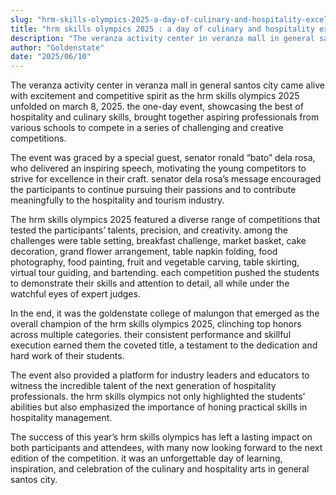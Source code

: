 ```yaml
---
slug: "hrm-skills-olympics-2025-a-day-of-culinary-and-hospitality-excellence"
title: "hrm skills olympics 2025 : a day of culinary and hospitality excellence"
description: "The veranza activity center in veranza mall in general santos city came alive with excitement..."
author: "Goldenstate"
date: "2025/06/10"
---
```


The veranza activity center in veranza mall in general santos city came alive with excitement and competitive spirit as the hrm skills olympics 2025 unfolded on march 8, 2025. the one-day event, showcasing the best of hospitality and culinary skills, brought together aspiring professionals from various schools to compete in a series of challenging and creative competitions.

The event was graced by a special guest, senator ronald “bato” dela rosa, who delivered an inspiring speech, motivating the young competitors to strive for excellence in their craft. senator dela rosa’s message encouraged the participants to continue pursuing their passions and to contribute meaningfully to the hospitality and tourism industry.

The hrm skills olympics 2025 featured a diverse range of competitions that tested the participants’ talents, precision, and creativity. among the challenges were table setting, breakfast challenge, market basket, cake decoration, grand flower arrangement, table napkin folding, food photography, food painting, fruit and vegetable carving, table skirting, virtual tour guiding, and bartending. each competition pushed the students to demonstrate their skills and attention to detail, all while under the watchful eyes of expert judges.

In the end, it was the goldenstate college of malungon that emerged as the overall champion of the hrm skills olympics 2025, clinching top honors across multiple categories. their consistent performance and skillful execution earned them the coveted title, a testament to the dedication and hard work of their students.

The event also provided a platform for industry leaders and educators to witness the incredible talent of the next generation of hospitality professionals. the hrm skills olympics not only highlighted the students’ abilities but also emphasized the importance of honing practical skills in hospitality management.

The success of this year’s hrm skills olympics has left a lasting impact on both participants and attendees, with many now looking forward to the next edition of the competition. it was an unforgettable day of learning, inspiration, and celebration of the culinary and hospitality arts in general santos city.